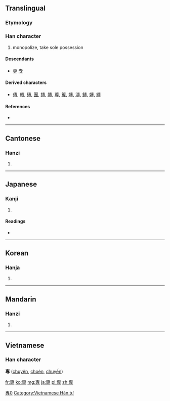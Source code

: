 {{also|专|専}}
{{also|尃}}
==Translingual==
{{ja-forms|[[専]]|[[专]]|專}}

===Etymology===
{{Han compound|叀|寸|c1=p|c2=s|ls=psc}}

===Han character===
{{Han char|rn=41|rad=寸|as=08|sn=11|four=5034<sub>3</sub>|canj=十戈木戈 (JIDI)}}

# monopolize, take sole possession

====Descendants====
* [[専]] [[专]]

====Derived characters====
* [[傳]], [[轉]], [[磚]], [[團]], [[摶]], [[膞]], [[蓴]], [[篿]], [[竱]], [[漙]], [[鱄]], [[嫥]], [[縳]]

====References====
* {{Han ref|kx=0295.010|dkj=07439|dj=0584.010|hdz=10507.010|uh=5C08|ud=23560|bh=B14D|bd=45389}}

[[Category:CJKV characters simplified differently in Japan and China|專0]]

----

==Cantonese==

===Hanzi===
{{yue-hanzi|jyut=|y=jyun1|sim=专}}

# {{defn|Cantonese|sort=寸08}}

----

==Japanese==

===Kanji===
{{ja-kanji|grade=|rs=寸08}}

# {{defn|Japanese|sort=寸08}}

====Readings====
* {{ja-readings|on=[[せん]] (sen)|kun=[[もっぱら]] (moppara)}}

----

==Korean==

===Hanja===
{{ko-hanja|hangeul=전|rv=jeon|mr=chŏn}}

# {{defn|Korean|sort=寸08}}

----

==Mandarin==

===Hanzi===
{{cmn-hanzi|sim=专|pin=[[yù]] ([[yu4]]), [[zhuān]] ([[zhuan1]])|wg=yü<sup>4</sup>, chuan<sup>1</sup>}}
#{{defn|Mandarin|sort=寸08}}

----

==Vietnamese==
===Han character===
'''專''' ([[chuyên]], [[choèn]], [[chuyến]])

[[Category:Vietnamese Hán tự]]

[[fr:專]]
[[ko:專]]
[[mg:專]]
[[ja:專]]
[[pl:專]]
[[zh:專]]